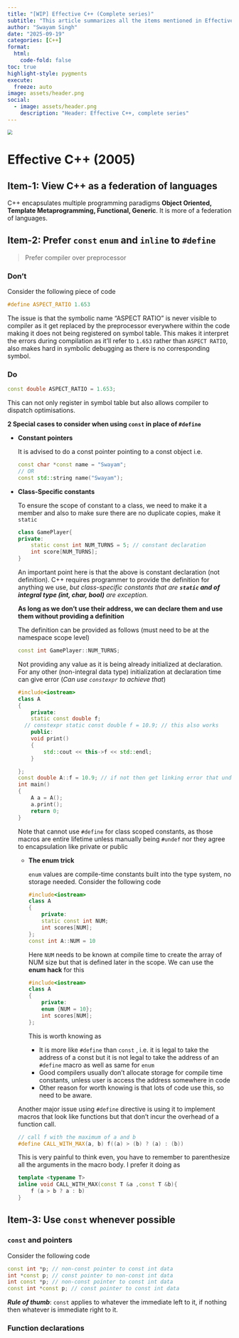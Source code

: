 ```yaml
---
title: "[WIP] Effective C++ (Complete series)"
subtitle: "This article summarizes all the items mentioned in Effective C++ (2005), More Effective C++ (1995) and Effective Modern C++ (2015) by Scott Meyers"
author: "Swayam Singh"
date: "2025-09-19"
categories: [C++]
format:
  html:
    code-fold: false
toc: true
highlight-style: pygments
execute:
  freeze: auto
image: assets/header.png
social:
  - image: assets/header.png
    description: "Header: Effective C++, complete series"
---
```


<img src="assets/header.png" style="zoom:70%;" />

# Effective C++ (2005)

## Item-1: View C++ as a federation of languages

C++ encapsulates multiple programming paradigms **Object Oriented, Template Metaprogramming, Functional, Generic**. It is more of a federation of languages.

## Item-2: Prefer `const` `enum` and `inline` to `#define`

> Prefer compiler over preprocessor

### Don't

Consider the following piece of code

```c
#define ASPECT_RATIO 1.653
```

The issue is that the symbolic name "ASPECT RATIO" is never visible to compiler as it get replaced by the preprocessor everywhere within the code making it does not being registered on symbol table. This makes it interpret the errors during compilation as it'll refer to `1.653` rather than `ASPECT RATIO`, also makes hard in symbolic debugging as there is no corresponding symbol.

### Do

```cpp
const double ASPECT_RATIO = 1.653;
```

This can not only register in symbol table but also allows compiler to dispatch optimisations. 

**2 Special cases to consider when using `const` in place of `#define`**

- **Constant pointers**

  It is advised to do a const pointer pointing to a const object i.e. 

  ```cpp
  const char *const name = "Swayam";
  // OR
  const std::string name("Swayam");
  ```

- **Class-Specific constants**

  To ensure the scope of constant to a class, we need to make it a member and also to make sure there are no duplicate copies, make it `static`

  ```cpp
  class GamePlayer{
  private:
      static const int NUM_TURNS = 5; // constant declaration
      int score[NUM_TURNS];
  }
  ```

  An important point here is that the above is constant declaration (not definition). C++ requires programmer to provide the definition for anything we use, *but class-specific constants that are **`static` and of integral type (int, char, bool)** are exception.*

  **As long as we don't use their address, we can declare them and use them without providing a definition**

  The definition can be provided as follows (must need to be at the namespace scope level)

  ```cpp
  const int GamePlayer::NUM_TURNS;
  ```

  Not providing any value as it is being already initialized at declaration. For any other (non-integral data type) initialization at declaration time can give error (*Can use `constexpr` to achieve that*)

  ```c++
  #include<iostream>
  class A
  {
      private:
      static const double f;
  	// constexpr static const double f = 10.9; // this also works
      public:
      void print()
      {
          std::cout << this->f << std::endl;
      }
  
  };
  const double A::f = 10.9; // if not then get linking error that undefined reference
  int main()
  {
      A a = A();
      a.print();
      return 0;
  } 
  ```

  

  Note that cannot use `#define` for class scoped constants, as those macros are entire lifetime unless manually being `#undef` nor they agree to encapsulation like private or public

  * **The enum trick**

    `enum` values are compile-time constants built into the type system, no storage needed. Consider the following code

    ```cpp
    #include<iostream>
    class A
    {
        private:
        static const int NUM;
        int scores[NUM];
    };
    const int A::NUM = 10
    ```

    Here ` NUM` needs to be known at compile time to create the array of NUM size but that is defined later in the scope. We can use the **enum hack** for this

    ```cpp
    #include<iostream>
    class A
    {
        private:
        enum {NUM = 10};
        int scores[NUM];
    };
    ```

    This is worth knowing as

    - It is more like `#define` than `const` , i.e. it is legal to take the address of a const but it is not legal to take the address of an `#define` macro as well as same for `enum`
    - Good compilers usually don't allocate storage for compile time constants, unless user is access the address somewhere in code
    - Other reason for worth knowing is that lots of code use this, so need to be aware.

  Another major issue using `#define` directive is using it to implement macros that look like functions but that don't incur the overhead of a function call.

  ```cpp
  // call f with the maximum of a and b
  #define CALL_WITH_MAX(a, b) f((a) > (b) ? (a) : (b))
  ```

  This is very painful to think even, you have to remember to parenthesize all the arguments in the macro body. I prefer it doing as

  ```cpp
  template <typename T>
  inline void CALL_WITH_MAX(const T &a ,const T &b){
      f (a > b ? a : b)
  }
  ```


## Item-3: Use `const` whenever possible

### `const` and pointers

Consider the following code

```cpp
const int *p; // non-const pointer to const int data
int *const p; // const pointer to non-const int data
int const *p; // non-const pointer to const int data
const int *const p; // const pointer to const int data
```

***Rule of thumb***: `const` applies to whatever the immediate left to it, if nothing then whatever is immediate right to it.

### Function declarations




